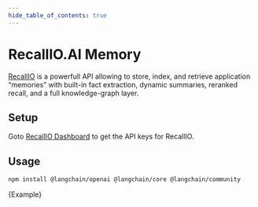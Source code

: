 ```yaml
---
hide_table_of_contents: true
---
```



# RecallIO.AI Memory

[RecallIO](https://recallio.ai/) is a powerfull API allowing to store, index, and retrieve application “memories” with built-in fact extraction, dynamic summaries, reranked recall, and a full knowledge-graph layer.

## Setup

Goto [RecallIO Dashboard](https://app.recallio.ai) to get the API keys for RecallIO.

## Usage



<IntegrationInstallTooltip></IntegrationInstallTooltip>

```bash npm2yarn
npm install @langchain/openai @langchain/core @langchain/community
```

<CodeBlock language="typescript">{Example}</CodeBlock>
